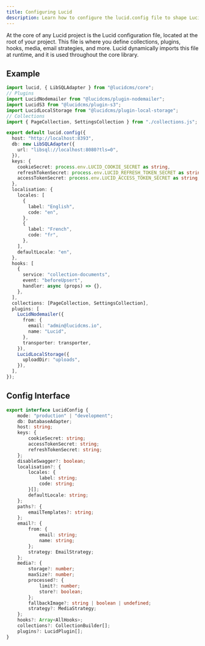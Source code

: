 ```yaml
---
title: Configuring Lucid
description: Learn how to configure the lucid.config file to shape Lucid to your content needs.
---
```


At the core of any Lucid project is the Lucid configuration file, located at the root of your project. This file is where you define collections, plugins, hooks, media, email strategies, and more. Lucid dynamically imports this file at runtime, and it is used throughout the core library.

## Example

```ts title="lucid.config.ts"
import lucid, { LibSQLAdapter } from "@lucidcms/core";
// Plugins
import LucidNodemailer from "@lucidcms/plugin-nodemailer";
import LucidS3 from "@lucidcms/plugin-s3";
import LucidLocalStorage from "@lucidcms/plugin-local-storage";
// Collections
import { PageCollection, SettingsCollection } from "./collections.js";

export default lucid.config({
  host: "http://localhost:8393",
  db: new LibSQLAdapter({
    url: "libsql://localhost:8080?tls=0",
  }),
  keys: {
    cookieSecret: process.env.LUCID_COOKIE_SECRET as string,
    refreshTokenSecret: process.env.LUCID_REFRESH_TOKEN_SECRET as string,
    accessTokenSecret: process.env.LUCID_ACCESS_TOKEN_SECRET as string,
  },
  localisation: {
    locales: [
      {
        label: "English",
        code: "en",
      },
      {
        label: "French",
        code: "fr",
      },
    ],
    defaultLocale: "en",
  },
  hooks: [
    {
      service: "collection-documents",
      event: "beforeUpsert",
      handler: async (props) => {},
    },
  ],
  collections: [PageCollection, SettingsCollection],
  plugins: [
    LucidNodemailer({
      from: {
        email: "admin@lucidcms.io",
        name: "Lucid",
      },
      transporter: transporter,
    }),
    LucidLocalStorage({
      uploadDir: "uploads",
    }),
  ],
});
```

## Config Interface

```ts
export interface LucidConfig {
	mode: "production" | "development";
	db: DatabaseAdapter;
	host: string;
	keys: {
		cookieSecret: string;
		accessTokenSecret: string;
		refreshTokenSecret: string;
	};
	disableSwagger?: boolean;
	localisation?: {
		locales: {
			label: string;
			code: string;
		}[];
		defaultLocale: string;
	};
	paths?: {
		emailTemplates?: string;
	};
	email?: {
		from: {
			email: string;
			name: string;
		};
		strategy: EmailStrategy;
	};
	media?: {
		storage?: number;
		maxSize?: number;
		processed?: {
			limit?: number;
			store?: boolean;
		};
		fallbackImage?: string | boolean | undefined;
		strategy?: MediaStrategy;
	};
	hooks?: Array<AllHooks>;
	collections?: CollectionBuilder[];
	plugins?: LucidPlugin[];
}
```